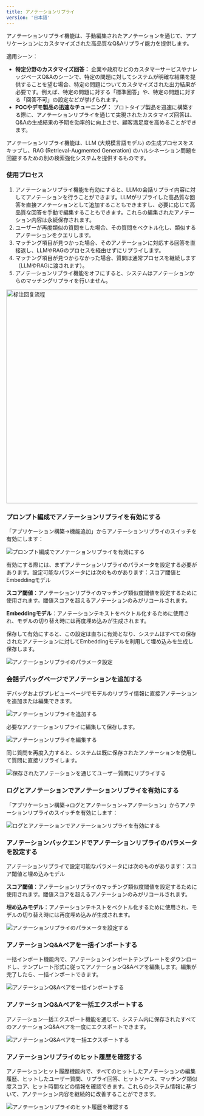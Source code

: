 ```yaml
---
title: アノテーションリプライ
version: '日本語'
---
```


アノテーションリプライ機能は、手動編集されたアノテーションを通じて、アプリケーションにカスタマイズされた高品質なQ&Aリプライ能力を提供します。

適用シーン：

* **特定分野のカスタマイズ回答：** 企業や政府などのカスタマーサービスやナレッジベースQ&Aのシーンで、特定の問題に対してシステムが明確な結果を提供することを望む場合、特定の問題についてカスタマイズされた出力結果が必要です。例えば、特定の問題に対する「標準回答」や、特定の問題に対する「回答不可」の設定などが挙げられます。
* **POCやデモ製品の迅速なチューニング：** プロトタイプ製品を迅速に構築する際に、アノテーションリプライを通じて実現されたカスタマイズ回答は、Q&Aの生成結果の予期を効率的に向上させ、顧客満足度を高めることができます。

アノテーションリプライ機能は、LLM (大規模言語モデル) の生成プロセスをスキップし、RAG (Retrieval-Augmented Generation) のハルシネーション問題を回避するための別の検索強化システムを提供するものです。

### 使用プロセス

1. アノテーションリプライ機能を有効にすると、LLMの会話リプライ内容に対してアノテーションを行うことができます。LLMがリプライした高品質な回答を直接アノテーションとして追加することもできますし、必要に応じて高品質な回答を手動で編集することもできます。これらの編集されたアノテーション内容は永続保存されます。
2. ユーザーが再度類似の質問をした場合、その質問をベクトル化し、類似するアノテーションをクエリします。
3. マッチング項目が見つかった場合、そのアノテーションに対応する回答を直接返し、LLMやRAGのプロセスを経由せずにリプライします。
4. マッチング項目が見つからなかった場合、質問は通常プロセスを継続します（LLMやRAGに渡されます）。
5. アノテーションリプライ機能をオフにすると、システムはアノテーションからのマッチングリプライを行いません。

<Frame caption="アノテーションリプライの流れ">
  <img src="/ja-jp/img/image (130).png" alt="标注回复流程" width="563" />
</Frame>

### プロンプト編成でアノテーションリプライを有効にする

「アプリケーション構築->機能追加」からアノテーションリプライのスイッチを有効にします：

<Frame caption="プロンプト編成でアノテーションリプライを有効にする">
  <img src="/ja-jp/img/annotated-replies.png" alt="プロンプト編成でアノテーションリプライを有効にする" />
</Frame>

有効にする際には、まずアノテーションリプライのパラメータを設定する必要があります。設定可能なパラメータには次のものがあります：スコア閾値とEmbeddingモデル

**スコア閾値**：アノテーションリプライのマッチング類似度閾値を設定するために使用されます。閾値スコアを超えるアノテーションのみがリコールされます。

**Embeddingモデル**：アノテーションテキストをベクトル化するために使用され、モデルの切り替え時には再度埋め込みが生成されます。

保存して有効にすると、この設定は直ちに有効となり、システムはすべての保存されたアノテーションに対してEmbeddingモデルを利用して埋め込みを生成し保存します。

<Frame caption="アノテーションリプライのパラメータ設定">
  <img src="/ja-jp/img/setting-parameters-for-annotated-replies.png" alt="アノテーションリプライのパラメータ設定" />
</Frame>

### 会話デバッグページでアノテーションを追加する

デバッグおよびプレビューページでモデルのリプライ情報に直接アノテーションを追加または編集できます。

<Frame caption="アノテーションリプライを追加する">
  <img src="/ja-jp/img/add-annotation-reply.png" alt="アノテーションリプライを追加する" />
</Frame>

必要なアノテーションリプライに編集して保存します。

<Frame caption="アノテーションリプライを編集する">
  <img src="/ja-jp/img/editing-annotated-replies.png" alt="アノテーションリプライを編集する" />
</Frame>

同じ質問を再度入力すると、システムは既に保存されたアノテーションを使用して質問に直接リプライします。

<Frame caption="保存されたアノテーションを通じてユーザー質問にリプライする">
  <img src="/ja-jp/img/annotaiton-reply.png" alt="保存されたアノテーションを通じてユーザー質問にリプライする" />
</Frame>

### ログとアノテーションでアノテーションリプライを有効にする

「アプリケーション構築->ログとアノテーション->アノテーション」からアノテーションリプライのスイッチを有効にします：

<Frame caption="ログとアノテーションでアノテーションリプライを有効にする">
  <img src="/ja-jp/img/logs-annotation-switch.png" alt="ログとアノテーションでアノテーションリプライを有効にする" />
</Frame>

### アノテーションバックエンドでアノテーションリプライのパラメータを設定する

アノテーションリプライで設定可能なパラメータには次のものがあります：スコア閾値と埋め込みモデル

**スコア閾値**：アノテーションリプライのマッチング類似度閾値を設定するために使用されます。閾値スコアを超えるアノテーションのみがリコールされます。

**埋め込みモデル**：アノテーションテキストをベクトル化するために使用され、モデルの切り替え時には再度埋め込みが生成されます。

<Frame caption="アノテーションリプライのパラメータを設定する">
  <img src="/ja-jp/img/annotated-replies-initial.png" alt="アノテーションリプライのパラメータを設定する" />
</Frame>

### アノテーションQ&Aペアを一括インポートする

一括インポート機能内で、アノテーションインポートテンプレートをダウンロードし、テンプレート形式に従ってアノテーションQ&Aペアを編集します。編集が完了したら、一括インポートできます。

<Frame caption="アノテーションQ&Aペアを一括インポートする">
  <img src="/ja-jp/img/bulk-import-annotated.png" alt="アノテーションQ&Aペアを一括インポートする" />
</Frame>

### アノテーションQ&Aペアを一括エクスポートする

アノテーション一括エクスポート機能を通じて、システム内に保存されたすべてのアノテーションQ&Aペアを一度にエクスポートできます。

<Frame caption="アノテーションQ&Aペアを一括エクスポートする">
  <img src="/ja-jp/img/bulk-export-annotations.png" alt="アノテーションQ&Aペアを一括エクスポートする" />
</Frame>

### アノテーションリプライのヒット履歴を確認する

アノテーションヒット履歴機能内で、すべてのヒットしたアノテーションの編集履歴、ヒットしたユーザー質問、リプライ回答、ヒットソース、マッチング類似度スコア、ヒット時間などの情報を確認できます。これらのシステム情報に基づいて、アノテーション内容を継続的に改善することができます。

<Frame caption="アノテーションリプライのヒット履歴を確認する">
  <img src="/ja-jp/img/view-annotation-hit-history.png" alt="アノテーションリプライのヒット履歴を確認する" />
</Frame>
